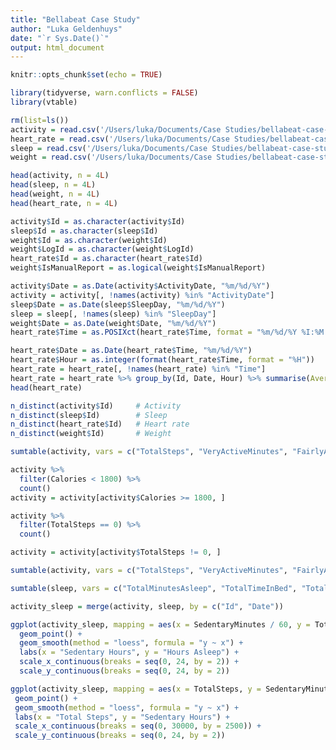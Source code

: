 ```yaml
---
title: "Bellabeat Case Study"
author: "Luka Geldenhuys"
date: "`r Sys.Date()`"
output: html_document
---
```


```r
knitr::opts_chunk$set(echo = TRUE)
```

```r
library(tidyverse, warn.conflicts = FALSE)
library(vtable)
```

```r
rm(list=ls())
activity = read.csv('/Users/luka/Documents/Case Studies/bellabeat-case-study/Data/dailyActivity_merged.csv')
heart_rate = read.csv('/Users/luka/Documents/Case Studies/bellabeat-case-study/Data/heartrate_seconds_merged.csv')
sleep = read.csv('/Users/luka/Documents/Case Studies/bellabeat-case-study/Data/sleepDay_merged.csv')
weight = read.csv('/Users/luka/Documents/Case Studies/bellabeat-case-study/Data/weightLogInfo_merged.csv')
```

```r
head(activity, n = 4L)
head(sleep, n = 4L)
head(weight, n = 4L)
head(heart_rate, n = 4L)
```

```r
activity$Id = as.character(activity$Id)
sleep$Id = as.character(sleep$Id)
weight$Id = as.character(weight$Id)
weight$LogId = as.character(weight$LogId)
heart_rate$Id = as.character(heart_rate$Id)
weight$IsManualReport = as.logical(weight$IsManualReport)

activity$Date = as.Date(activity$ActivityDate, "%m/%d/%Y")
activity = activity[, !names(activity) %in% "ActivityDate"]
sleep$Date = as.Date(sleep$SleepDay, "%m/%d/%Y")
sleep = sleep[, !names(sleep) %in% "SleepDay"]
weight$Date = as.Date(weight$Date, "%m/%d/%Y")
heart_rate$Time = as.POSIXct(heart_rate$Time, format = "%m/%d/%Y %I:%M:%S %p")
```

```r
heart_rate$Date = as.Date(heart_rate$Time, "%m/%d/%Y")
heart_rate$Hour = as.integer(format(heart_rate$Time, format = "%H"))
heart_rate = heart_rate[, !names(heart_rate) %in% "Time"]
heart_rate = heart_rate %>% group_by(Id, Date, Hour) %>% summarise(Average_value = as.integer(round(mean(Value))))
head(heart_rate)
```

```r
n_distinct(activity$Id)     # Activity
n_distinct(sleep$Id)        # Sleep
n_distinct(heart_rate$Id)   # Heart rate
n_distinct(weight$Id)       # Weight
```

```r
sumtable(activity, vars = c("TotalSteps", "VeryActiveMinutes", "FairlyActiveMinutes", "LightlyActiveMinutes", "SedentaryMinutes", "Calories"), out = "return")

activity %>%
  filter(Calories < 1800) %>%
  count()
activity = activity[activity$Calories >= 1800, ]

activity %>%
  filter(TotalSteps == 0) %>%
  count()

activity = activity[activity$TotalSteps != 0, ]
```

```r
sumtable(activity, vars = c("TotalSteps", "VeryActiveMinutes", "FairlyActiveMinutes", "LightlyActiveMinutes", "SedentaryMinutes", "Calories"), out = "return")

sumtable(sleep, vars = c("TotalMinutesAsleep", "TotalTimeInBed", "TotalSleepRecords"), out = "return")
```

```r
activity_sleep = merge(activity, sleep, by = c("Id", "Date"))
```

```r
ggplot(activity_sleep, mapping = aes(x = SedentaryMinutes / 60, y = TotalMinutesAsleep / 60)) + 
  geom_point() +
  geom_smooth(method = "loess", formula = "y ~ x") +
  labs(x = "Sedentary Hours", y = "Hours Asleep") +
  scale_x_continuous(breaks = seq(0, 24, by = 2)) +
  scale_y_continuous(breaks = seq(0, 24, by = 2))
```

```r
ggplot(activity_sleep, mapping = aes(x = TotalSteps, y = SedentaryMinutes / 60)) +
 geom_point() +
 geom_smooth(method = "loess", formula = "y ~ x") +
 labs(x = "Total Steps", y = "Sedentary Hours") +
 scale_x_continuous(breaks = seq(0, 30000, by = 2500)) +
 scale_y_continuous(breaks = seq(0, 24, by = 2))
```


